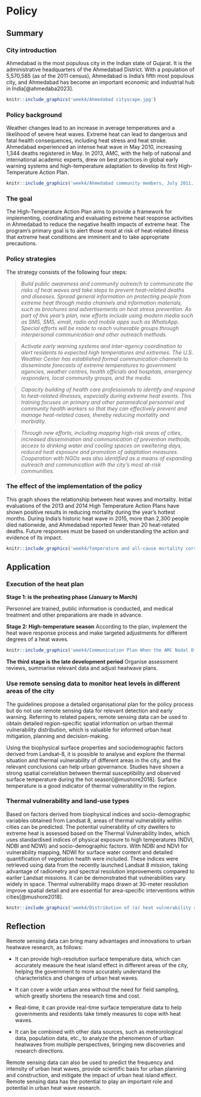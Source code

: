 # Policy

## Summary

### City introduction

Ahmedabad is the most populous city in the Indian state of Gujarat. It is the administrative headquarters of the Ahmedabad District. With a population of 5,570,585 (as of the 2011 census), Ahmedabad is India's fifth most populous city, and Ahmedabad has become an important economic and industrial hub in India[@ahmedaba2023].

```r
knitr::include_graphics('week4/Ahmedabad cityscape.jpg')
```

### Policy background

Weather changes lead to an increase in average temperatures and a likelihood of severe heat waves. Extreme heat can lead to dangerous and fatal health consequences, including heat stress and heat stroke. Ahmedabad experienced an intense heat wave in May 2010, increasing 1,344 deaths registered in May. In 2013, AMC, with the help of national and international academic experts, drew on best practices in global early warning systems and high-temperature adaptation to develop its first High-Temperature Action Plan.

```r
knitr::include_graphics('week4/Ahmedabad community members, July 2011..jpg')
```

### The goal

The High-Temperature Action Plan aims to provide a framework for implementing, coordinating and evaluating extreme heat response activities in Ahmedabad to reduce the negative health impacts of extreme heat. The program's primary goal is to alert those most at risk of heat-related illness that extreme heat conditions are imminent and to take appropriate precautions.

### Policy strategies

The strategy consists of the following four steps:

> *Build public awareness and community outreach to communicate the risks of heat waves and take steps to prevent heat-related deaths and diseases. Spread general information on protecting people from extreme heat through media channels and information materials, such as brochures and advertisements on heat stress prevention. As part of this year's plan, new efforts include using modern media such as SMS, SMS, email, radio and mobile apps such as WhatsApp. Special efforts will be made to reach vulnerable groups through interpersonal communication and other outreach methods.*

> *Activate early warning systems and inter-agency coordination to alert residents to expected high temperatures and extremes. The U.S. Weather Center has established formal communication channels to disseminate forecasts of extreme temperatures to government agencies, weather centres, health officials and hospitals, emergency responders, local community groups, and the media.*

> *Capacity building of health care professionals to identify and respond to heat-related illnesses, especially during extreme heat events. This training focuses on primary and other paramedical personnel and community health workers so that they can effectively prevent and manage heat-related cases, thereby reducing mortality and morbidity.*

> *Through new efforts, including mapping high-risk areas of cities, increased dissemination and communication of prevention methods, access to drinking water and cooling spaces on sweltering days, reduced heat exposure and promotion of adaptation measures. Cooperation with NGOs was also identified as a means of expanding outreach and communication with the city's most at-risk communities.*

### The effect of the implementation of the policy

This graph shows the relationship between heat waves and mortality. Initial evaluations of the 2013 and 2014 High Temperature Action Plans have shown positive results in reducing mortality during the year's hottest months. During India's historic heat wave in 2015, more than 2,300 people died nationwide, and Ahmedabad reported fewer than 20 heat-related deaths. Future responses must be based on understanding the action and evidence of its impact.

```r
knitr::include_graphics('week4/Temperature and all-cause mortality correlation during the 2010 heat wave in Ahmedabad as compared to 2009.jpg')
```

## Application

### Execution of the heat plan

**Stage 1: is the preheating phase (January to March)**

Personnel are trained, public information is conducted, and medical treatment and other preparations are made in advance.

**Stage 2: High-temperature season** According to the plan, implement the heat wave response process and make targeted adjustments for different degrees of a heat waves.

```r
knitr::include_graphics('week4/Communication Plan When the AMC Nodal Officer Activates a Heat Alert.jpg')
```

**The third stage is the late development period** Organise assessment reviews, summarise relevant data and adjust heatwave plans.

### Use remote sensing data to monitor heat levels in different areas of the city

The guidelines propose a detailed organisational plan for the policy process but do not use remote sensing data for relevant detection and early warning. Referring to related papers, remote sensing data can be used to obtain detailed region-specific spatial information on urban thermal vulnerability distribution, which is valuable for informed urban heat mitigation, planning and decision-making.

Using the biophysical surface properties and sociodemographic factors derived from Landsat-8, it is possible to analyse and explore the thermal situation and thermal vulnerability of different areas in the city, and the relevant conclusions can help urban governance. Studies have shown a strong spatial correlation between thermal susceptibility and observed surface temperature during the hot season[@mushore2018]. Surface temperature is a good indicator of thermal vulnerability in the region.

### Thermal vulnerability and land-use types

Based on factors derived from biophysical indices and socio-demographic variables obtained from Landsat 8, areas of thermal vulnerability within cities can be predicted. The potential vulnerability of city dwellers to extreme heat is assessed based on the Thermal Vulnerability Index, which uses standardised indices of physical exposure to high temperatures (NDVI, NDBI and NDWI) and socio-demographic factors. With NDBI and NDVI for vulnerability mapping, NDWI for surface water content and detailed quantification of vegetation health were included. These indices were retrieved using data from the recently launched Landsat 8 mission, taking advantage of radiometry and spectral resolution improvements compared to earlier Landsat missions. It can be demonstrated that vulnerabilities vary widely in space. Thermal vulnerability maps drawn at 30-meter resolution improve spatial detail and are essential for area-specific interventions within cities[@mushore2018].

```r
knitr::include_graphics('week4/Distribution of (a) heat vulnerability and (b) land use and land cover (LULC) types in Harare..jpg')
```


## Reflection

Remote sensing data can bring many advantages and innovations to urban heatwave research, as follows:

-   It can provide high-resolution surface temperature data, which can accurately measure the heat island effect in different areas of the city, helping the government to more accurately understand the characteristics and changes of urban heat waves.

-   It can cover a wide urban area without the need for field sampling, which greatly shortens the research time and cost.

-   Real-time, it can provide real-time surface temperature data to help governments and residents take timely measures to cope with heat waves.

-   It can be combined with other data sources, such as meteorological data, population data, etc., to analyze the phenomenon of urban heatwaves from multiple perspectives, bringing new discoveries and research directions.

Remote sensing data can also be used to predict the frequency and intensity of urban heat waves, provide scientific basis for urban planning and construction, and mitigate the impact of urban heat island effect. Remote sensing data has the potential to play an important role and potential in urban heat wave research.
